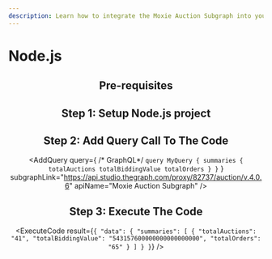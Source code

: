 ```yaml
---
description: Learn how to integrate the Moxie Auction Subgraph into your Node.js project in less than 5 minutes.
---
```



# Node.js

<Header
  apiName="Moxie Auction Subgraph"
  dataSource="the Moxie protocol auction contract"
  dataFetch="Moxie protocol auction summary"
/>

## Pre-requisites

<Prerequisites />

## Step 1: Setup Node.js project

<SetupProject />

## Step 2: Add Query Call To The Code

<AddQuery
  query={
    /* GraphQL*/ `query MyQuery {
    summaries {
      totalAuctions
      totalBiddingValue
      totalOrders
    }
  }`
  }
  subgraphLink="https://api.studio.thegraph.com/proxy/82737/auction/v.4.0.6"
  apiName="Moxie Auction Subgraph"
/>

## Step 3: Execute The Code

<ExecuteCode
  result={`{
  "data": {
    "summaries": [
      {
        "totalAuctions": "41",
        "totalBiddingValue": "543157600000000000000000",
        "totalOrders": "65"
      }
    ]
  }
}`}
/>

<DeveloperSupport message="integrating the auction subgraph to your project" />

